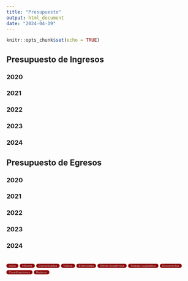 ```yaml
---
title: "Presupuesto"
output: html_document
date: "2024-04-19"
---
```


```r
knitr::opts_chunk$set(echo = TRUE)
```

## Presupuesto de Ingresos

### 2020

### 2021

### 2022

### 2023

### 2024

## Presupuesto de Egresos

### 2020

### 2021

### 2022

### 2023

### 2024



<style>
.button-container {
  display: grid;
  grid-template-columns: repeat(1, 1fr); /* Organiza en 3 columnas */
  grid-gap: 5px; /* Espacio entre botones */
}

.button-container button {
  font-size: 8px;
  background-color:  #8B0000; /* Cambia el color de fondo de los botones a naranja */
  color: #C0C0C0; /* Cambia el color del texto de los botones a gris plateado */
  border: none;
  border-radius: 5px;
  cursor: pointer;
}

.button-container button:hover {
  background-color: #FF6347; /* Cambia el color de fondo al pasar el ratón sobre los botones */
}
</style>

<div class="button-container">
  <button onclick="location.href='Inicio.html'">Inicio</button>
  <button onclick="location.href='Informes.html'">Informe</button>
  <button onclick="location.href='Comunicados.html'">Comunicados</button>
  <button onclick="location.href='Videos.html'">Videos</button>
  <button onclick="location.href='Entrevistas.html'">Entrevistas</button>
  <button onclick="location.href='OfertaAcademica.html'">Oferta Académica</button>
  <button onclick="location.href='TrabajoLegislativo.html'">Trabajo Legislativo</button>
  <button onclick="location.href='Documentos.html'">Documentos</button>
  <button onclick="location.href='Coordinaciones.html'">Coordinaciones</button>
  <button onclick="location.href='Balance.html'">Balance</button>
</div>
